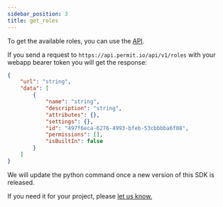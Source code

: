 ```yaml
---
sidebar_position: 3
title: get_roles
---
```


To get the available roles, you can use the [API](../../api/api_reference).

If you send a request to `https://api.permit.io/api/v1/roles` with your webapp bearer token you will get the response:

```json
{
	"url": "string",
	"data": [
		{
			"name": "string",
			"description": "string",
			"attributes": {},
			"settings": {},
			"id": "497f6eca-6276-4993-bfeb-53cbbbba6f08",
			"permissions": [],
			"isBuiltIn": false
		}
	]
}
```

We will update the python command once a new version of this SDK is released.

If you need it for your project, please [let us know.](mailto:help@permit.io)

<!-- ```python

``` -->
